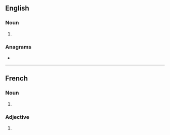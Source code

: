 ==English==

===Noun===
{{head|en|noun form}}

# {{plural of|en|passager}}

===Anagrams===
* {{anagrams|en|a=aaegprsss|gas passer|grass peas|grass-peas|grasspeas}}

----

==French==

===Noun===
{{head|fr|noun form|g=m}}

# {{masculine plural of|fr|passager}}

===Adjective===
{{head|fr|adjective form}}

# {{masculine plural of|fr|passager}}